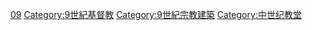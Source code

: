 [[Category:各世紀教堂|09]]
[[Category:9世紀基督教|Category:9世紀基督教]]
[[Category:9世紀宗教建築|Category:9世紀宗教建築]]
[[Category:中世纪教堂|Category:中世纪教堂]]